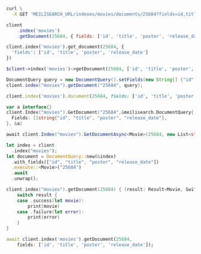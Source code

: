 <CodeGroup>

```bash cURL
curl \
  -X GET 'MEILISEARCH_URL/indexes/movies/documents/25684?fields=id,title,poster,release_date'
```


```javascript JS
client
    .index('movies')
    .getDocument(25684, { fields: ['id', 'title', 'poster', 'release_date'] })
```


```python Python
client.index('movies').get_document(25684, {
  'fields': ['id', 'title', 'poster', 'release_date']
})
```


```php PHP
$client->index('movies')->getDocument(25684, ['id', 'title', 'poster', 'release_date']);
```


```java Java
DocumentQuery query = new DocumentQuery().setFields(new String[] {"id", "title", "poster", "release_date"});
client.index("movies").getDocument("25684", query);
```


```ruby Ruby
client.index('movies').document(25684, fields: ['id', 'title', 'poster', 'release_date'])
```


```go Go
var a interface{}
client.Index("movies").GetDocument("25684",&meilisearch.DocumentQuery{
  Fields: []string{"id", "title", "poster", "release_date"},
}, &a)
```


```csharp C#
await client.Index("movies").GetDocumentAsync<Movie>(25684, new List<string> { "id", "title", "poster", "release_date" });
```


```rust Rust
let index = client
  .index("movies");
let document = DocumentQuery::new(&index)
  .with_fields(["id", "title", "poster", "release_date"])
  .execute::<Movie>("25684")
  .await
  .unwrap();
```


```swift Swift
client.index("movies").getDocument(25684) { (result: Result<Movie, Swift.Error>) in
    switch result {
    case .success(let movie):
        print(movie)
    case .failure(let error):
        print(error)
    }
}
```


```dart Dart
await client.index('movies').getDocument(25684,
    fields: ['id', 'title', 'poster', 'release_date']);
```

</CodeGroup>